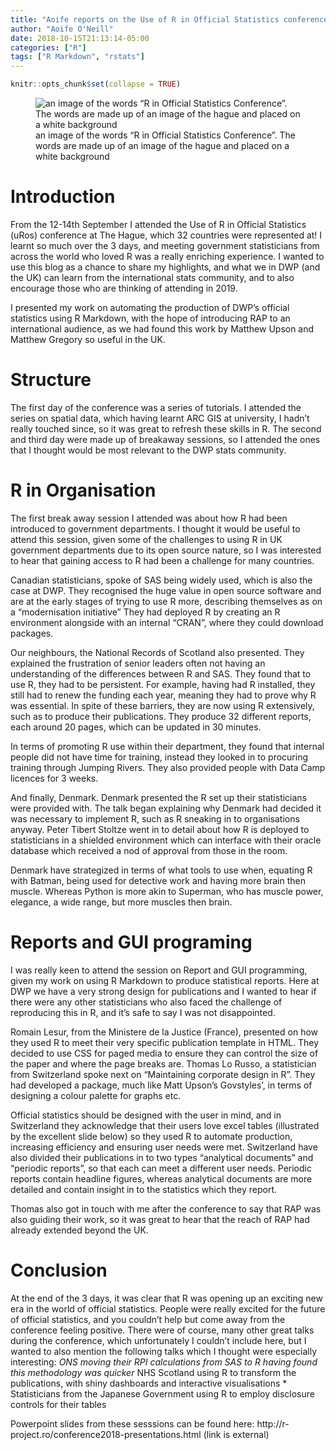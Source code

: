 ```yaml
---
title: "Aoife reports on the Use of R in Official Statistics conference"
author: "Aoife O'Neill"
date: 2018-10-15T21:13:14-05:00
categories: ["R"]
tags: ["R Markdown", "rstats"]
---
```


```r
knitr::opts_chunk$set(collapse = TRUE)
```

![an image of the words "R in Official Statistics Conference". The words are made up of an image of the hague and placed on a white background](/post/2015-07-23-r-rmarkdown_files/Aoife Blog.jpg)


# Introduction

From the 12-14th September I attended the Use of R in Official Statistics (uRos) conference at The Hague, which 32 countries were represented at! I learnt so much over the 3 days, and meeting government statisticians from across the world who loved R was a really enriching experience. I wanted to use this blog as a chance to share my highlights, and what we in DWP (and the UK) can learn from the international stats community, and to also encourage those who are thinking of attending in 2019.

I presented my work on automating the production of DWP's official statistics using R Markdown, with the hope of introducing RAP to an international audience, as we had found this work by Matthew Upson and Matthew Gregory so useful in the UK.



# Structure

The first day of the conference was a series of tutorials. I attended the series on spatial data, which having learnt ARC GIS at university, I hadn't really touched since, so it was great to refresh these skills in R. The second and third day were made up of breakaway sessions, so I attended the ones that I thought would be most relevant to the DWP stats community.

# R in Organisation

The first break away session I attended was about how R had been introduced to government departments. I thought it would be useful to attend this session, given some of the challenges to using R in UK government departments due to its open source nature, so I was interested to hear that gaining access to R had been a challenge for many countries.

Canadian statisticians, spoke of SAS being widely used, which is also the case at DWP. They recognised the huge value in open source software and are at the early stages of trying to use R more, describing themselves as on a "modernisation initiative" They had deployed R by creating an R environment alongside with an internal "CRAN", where they could download packages.

Our neighbours, the National Records of Scotland also presented. They explained the frustration of senior leaders often not having an understanding of the differences between R and SAS. They found that to use R, they had to be persistent. For example, having had R installed, they still had to renew the funding each year, meaning they had to prove why R was essential. In spite of these barriers, they are now using R extensively, such as to produce their publications. They produce 32 different reports, each around 20 pages, which can be updated in 30 minutes.

In terms of promoting R use within their department, they found that internal people did not have time for training, instead they looked in to procuring training through Jumping Rivers. They also provided people with Data Camp licences for 3 weeks.

And finally, Denmark. Denmark presented the R set up their statisticians were provided with. The talk began explaining why Denmark had decided it was necessary to implement R, such as R sneaking in to organisations anyway. Peter Tibert Stoltze went in to detail about how R is deployed to statisticians in a shielded environment which can interface with their oracle database which received a nod of approval from those in the room.

Denmark have strategized in terms of what tools to use when, equating R with Batman, being used for detective work and having more brain then muscle. Whereas Python is more akin to Superman, who has muscle power, elegance, a wide range, but more muscles then brain.

# Reports and GUI programing

I was really keen to attend the session on Report and GUI programming, given my work on using R Markdown to produce statistical reports. Here at DWP we have a very strong design for publications and I wanted to hear if there were any other statisticians who also faced the challenge of reproducing this in R, and it's safe to say I was not disappointed.

Romain Lesur, from the Ministere de la Justice (France), presented on how they used R to meet their very specific publication template in HTML. They decided to use CSS for paged media to ensure they can control the size of the paper and where the page breaks are.
Thomas Lo Russo, a statistician from Switzerland spoke next on "Maintaining corporate design in R". They had developed a package, much like Matt Upson's Govstyles', in terms of designing a colour palette for graphs etc.

Official statistics should be designed with the user in mind, and in Switzerland they acknowledge that their users love excel tables (illustrated by the excellent slide below) so they used R to automate production, increasing efficiency and ensuring user needs were met. Switzerland have also divided their publications in to two types "analytical documents" and "periodic reports", so that each can meet a different user needs. Periodic reports contain headline figures, whereas analytical documents are more detailed and contain insight in to the statistics which they report.

Thomas also got in touch with me after the conference to say that RAP was also guiding their work, so it was great to hear that the reach of RAP had already extended beyond the UK.

# Conclusion

At the end of the 3 days, it was clear that R was opening up an exciting new era in the world of official statistics. People were really excited for the future of official statistics, and you couldn't help but come away from the conference feeling positive.
There were of course, many other great talks during the conference, which unfortunately I couldn't include here, but I wanted to also mention the following talks which I thought were especially interesting:
*ONS moving their RPI calculations from SAS to R having found this methodology was quicker
*NHS Scotland using R to transform the publications, with shiny dashboards and interactive visualisations
*	Statisticians from the Japanese Government using R to employ disclosure controls for their tables

Powerpoint slides from these sesssions can be found here:
http://r-project.ro/conference2018-presentations.html (link is external)
